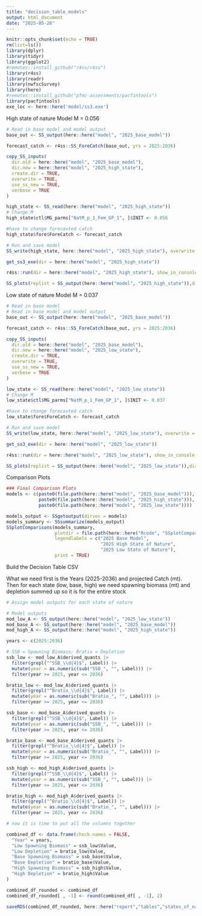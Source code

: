 ```yaml
---
title: "decision_table_models"
output: html_document
date: "2025-05-26"
---
```


```r
knitr::opts_chunk$set(echo = TRUE)
rm(list=ls())
library(dplyr)
library(tidyr)
library(ggplot2)
#remotes::install_github("r4ss/r4ss")
library(r4ss)
library(readr)
library(nwfscSurvey)
library(here)
#remotes::install_github("pfmc-assessments/pacfintools")
library(pacfintools)
exe_loc <- here::here('model/ss3.exe')
```

High state of nature Model
M = 0.056

```r

# Read in base model and model output
base_out <- SS_output(here::here("model", "2025_base_model"))

forecast_catch <- r4ss::SS_ForeCatch(base_out, yrs = 2025:2036)

copy_SS_inputs(
  dir.old = here::here("model", "2025_base_model"), 
  dir.new = here::here("model", "2025_high_state"),
  create.dir = TRUE,
  overwrite = TRUE,
  use_ss_new = TRUE,
  verbose = TRUE
)

high_state <- SS_read(here::here("model", "2025_high_state"))
# Change M
high_state$ctl$MG_parms["NatM_p_1_Fem_GP_1", ]$INIT <- 0.056

#have to change forecasted catch
high_state$fore$ForeCatch <- forecast_catch

# Run and save model
SS_write(high_state, here::here("model", "2025_high_state"), overwrite = TRUE)

get_ss3_exe(dir = here::here("model", "2025_high_state"))

r4ss::run(dir = here::here("model", "2025_high_state"), show_in_console = TRUE)

SS_plots(replist = SS_output(here::here("model", "2025_high_state")),dir = here::here("model","2025_high_state"))

```

Low state of nature Model
M = 0.037

```r
# Read in base model
# Read in base model and model output
base_out <- SS_output(here::here("model", "2025_base_model"))

forecast_catch <- r4ss::SS_ForeCatch(base_out, yrs = 2025:2036)

copy_SS_inputs(
  dir.old = here::here("model", "2025_base_model"), 
  dir.new = here::here("model", "2025_low_state"),
  create.dir = TRUE,
  overwrite = TRUE,
  use_ss_new = TRUE,
  verbose = TRUE
)

low_state <- SS_read(here::here("model", "2025_low_state"))
# Change M
low_state$ctl$MG_parms["NatM_p_1_Fem_GP_1", ]$INIT <- 0.037

#have to change forecasted catch
low_state$fore$ForeCatch <- forecast_catch

# Run and save model
SS_write(low_state, here::here("model", "2025_low_state"), overwrite = TRUE)

get_ss3_exe(dir = here::here("model", "2025_low_state"))

r4ss::run(dir = here::here("model", "2025_low_state"), show_in_console = TRUE)

SS_plots(replist = SS_output(here::here("model", "2025_low_state")),dir = here::here("model","2025_low_state"))

```

Comparison Plots

```r
### Final Comparison Plots
models <- c(paste0(file.path(here::here("model", "2025_base_model"))),
            paste0(file.path(here::here("model", "2025_high_state"))),
            paste0(file.path(here::here("model", "2025_low_state"))))

models_output <- SSgetoutput(dirvec = models)
models_summary <- SSsummarize(models_output)
SSplotComparisons(models_summary,
                  plotdir = file.path(here::here("Rcode", "SSplotComparisons_output", "model_bridging_data_comparisons", "24_states_of_nature")),
                  legendlabels = c("2025 Base Model", 
                                   "2025 High State of Nature",
                                   "2025 Low State of Nature"),
                  print = TRUE)

```

Build the Decision Table CSV

What we need first is the Years (2025-2036) and projected Catch (mt).
Then for each state (low, base, high) we need spawning biomass (mt) and depletion summed up so it is for the entire stock

```r
# Assign model outputs for each state of nature

# Model outputs
mod_low_A <- SS_output(here::here("model", "2025_low_state"))
mod_base_A <- SS_output(here::here("model", "2025_base_model"))
mod_high_A <- SS_output(here::here("model", "2025_high_state"))

years <- c(2025:2036)

# SSB = Spawning Biomass; Bratio = Depletion
ssb_low <- mod_low_A$derived_quants |>
  filter(grepl("^SSB_\\d{4}$", Label)) |>
  mutate(year = as.numeric(sub("SSB_", "", Label))) |>
  filter(year >= 2025, year <= 2036)

bratio_low <- mod_low_A$derived_quants |>
  filter(grepl("^Bratio_\\d{4}$", Label)) |>
  mutate(year = as.numeric(sub("Bratio_", "", Label))) |>
  filter(year >= 2025, year <= 2036)

ssb_base <- mod_base_A$derived_quants |>
  filter(grepl("^SSB_\\d{4}$", Label)) |>
  mutate(year = as.numeric(sub("SSB_", "", Label))) |>
  filter(year >= 2025, year <= 2036)

bratio_base <- mod_base_A$derived_quants |>
  filter(grepl("^Bratio_\\d{4}$", Label)) |>
  mutate(year = as.numeric(sub("Bratio_", "", Label))) |>
  filter(year >= 2025, year <= 2036)

ssb_high <- mod_high_A$derived_quants |>
  filter(grepl("^SSB_\\d{4}$", Label)) |>
  mutate(year = as.numeric(sub("SSB_", "", Label))) |>
  filter(year >= 2025, year <= 2036)

bratio_high <- mod_high_A$derived_quants |>
  filter(grepl("^Bratio_\\d{4}$", Label)) |>
  mutate(year = as.numeric(sub("Bratio_", "", Label))) |>
  filter(year >= 2025, year <= 2036)

# now it is time to put all the columns together

combined_df <- data.frame(check.names = FALSE,
  "Year" = years,
  "Low Spawning Biomass" = ssb_low$Value,
  "Low Depletion" = bratio_low$Value,
  "Base Spawning Biomass" = ssb_base$Value,
  "Base Depletion" = bratio_base$Value,
  "High Spawning Biomass" = ssb_high$Value,
  "High Depletion" = bratio_high$Value
)

combined_df_rounded <- combined_df
combined_df_rounded[ , -1] <- round(combined_df[ , -1], 2)

saveRDS(combined_df_rounded, here::here("report","tables","states_of_nature_by_hand.rds"))
```



